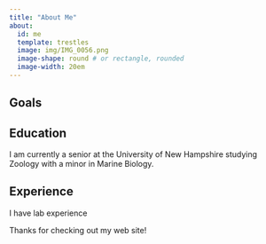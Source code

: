 ```yaml
---
title: "About Me"
about:
  id: me
  template: trestles
  image: img/IMG_0056.png
  image-shape: round # or rectangle, rounded
  image-width: 20em
---
```


:::{#me}

## Goals

## Education
I am currently a senior at the University of New Hampshire studying Zoology with a minor in Marine Biology. 

## Experience
I have lab experience
:::

Thanks for checking out my web site!
